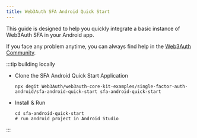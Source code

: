 ```yaml
---
title: Web3Auth SFA Android Quick Start
---
```


This guide is designed to help you quickly integrate a basic instance of Web3Auth SFA in your
Android app.

If you face any problem anytime, you can always find help in the
[Web3Auth Community](https://web3auth.io/community/c/help-core-kit/core-kit-sfa-android/26).

:::tip building locally

- Clone the SFA Android Quick Start Application

  ```shell npm2yarn
  npx degit Web3Auth/web3auth-core-kit-examples/single-factor-auth-android/sfa-android-quick-start sfa-android-quick-start
  ```

- Install & Run

  ```shell npm2yarn
  cd sfa-android-quick-start
  # run android project in Android Studio
  ```

:::
